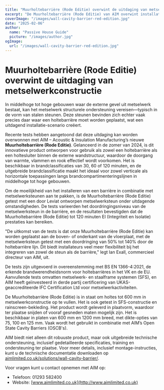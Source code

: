```yaml
---
title: "Muurholtebarrière (Rode Editie) overwint de uitdaging van metselwerkconstructie"
excerpt: "De Muurholtebarrière (Rode Editie) van AIM overwint installatie-uitdagingen door te integreren met metselwerksteunen, terwijl robuuste brandbeveiliging wordt gegarandeerd."
coverImage: "/images/wall-cavity-barrier-red-edition.jpg"
date: "2025-02-06"
author:
  name: "Passive House Guide"
  picture: "/images/author.jpg"
ogImage:
  url: "/images/wall-cavity-barrier-red-edition.jpg"
---
```


# Muurholtebarrière (Rode Editie) overwint de uitdaging van metselwerkconstructie

In middelhoge tot hoge gebouwen waar de externe gevel uit metselwerk bestaat, kan het metselwerk structurele ondersteuning vereisen—typisch in de vorm van stalen steunen. Deze steunen bevinden zich echter vaak precies daar waar een holtebarrière moet worden geplaatst, wat een uitdagend installatie-scenario creëert.

Recente tests hebben aangetoond dat deze uitdaging kan worden overwonnen met AIM – Acoustic & Insulation Manufacturing’s nieuwe **Muurholtebarrière (Rode Editie)**. Gelanceerd in de zomer van 2024, is dit innovatieve product ontworpen voor gebruik als zowel een holtebarrière als een holtesluiter binnen de externe wandstructuur, waardoor de doorgang van warmte, vlammen en rook effectief wordt voorkomen. Het is beschikbaar in brandclassificaties van 30, 60 of 120 minuten, en de uitgebreide brandclassificatie maakt het ideaal voor zowel verticale als horizontale toepassingen langs brandcompartimenteringslijnen in middelhoge tot hoge gebouwen.

Om de moeilijkheid van het installeren van een barrière in combinatie met metselwerksteunen aan te pakken, is de Muurholtebarrière (Rode Editie) getest met een door Leviat ontworpen metselwerksteun onder uitdagende omstandigheden. De tests varieerden het doordringingsniveau van de metselwerksteun in de barrière, en de resultaten bevestigden dat de Muurholtebarrière (Rode Editie) tot 120 minuten EI (Integriteit en Isolatie) prestaties kan bereiken.

"De uitkomst van de tests is dat onze Muurholtebarrière (Rode Editie) kan worden geplaatst aan de boven- of onderkant van de vloerplaat, met de metselwerksteun getest met een doordringing van 50% tot 140% door de holtebarrière lijn. Dit biedt installateurs veel meer flexibiliteit bij het integreren van zowel de steun als de barrière," legt Ian Exall, commercieel directeur van AIM, uit.

De tests zijn uitgevoerd in overeenstemming met BS EN 1366-4:2021, de erkende brandwerendheidsnorm voor holtebarrières in het VK en de EU. Aanvullende tests omvatten metselwerk- en staalframe systemen (SFS), en AIM heeft geïnvesteerd in derde partij certificering van UKAS-geaccrediteerde IFC Certification Ltd voor metselwerkactiviteiten.

De Muurholtebarrière (Rode Editie) is in staat om holtes tot 600 mm in metselwerkconstructie op te vullen. Het is ook getest in SFS-constructie en rainscreen-bekleding. Het product wordt geleverd in plaatvorm, waardoor ter plaatse snijden of vooraf gesneden maten mogelijk zijn. Het is beschikbaar in platen van 600 mm en 1200 mm breed, met dikte-opties van 75, 100 en 125 mm. Vaak wordt het gebruikt in combinatie met AIM’s Open State Cavity Barriers (OSCB's).

AIM biedt niet alleen dit robuuste product, maar ook uitgebreide technische ondersteuning, inclusief gedetailleerde specificaties, training en ondersteuning ter plaatse. Voor meer details, inclusief montage-instructies, kunt u de technische documentatie downloaden op [aimlimited.co.uk/solutions/wall-cavity-barrier/](http://aimlimited.co.uk/solutions/wall-cavity-barrier/).

Voor vragen kunt u contact opnemen met AIM op:

- Telefoon: 01293 582400
- Website: [www.aimlimited.co.uk](http://www.aimlimited.co.uk)